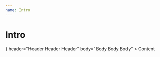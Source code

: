 ```yaml
---
name: Intro
---
```



# Intro

<Playground>
    <Intro
        zIndex={2000}
        logo={<IntroGifLogo src="https://media0.giphy.com/media/l3vR16pONsV8cKkWk/giphy.gif" />}
        header="Header Header Header"
        body="Body Body Body"
    >
        Content
    </Intro>
</Playground>
